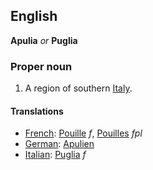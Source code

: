 ==English==
'''Apulia''' ''or'' '''Puglia'''

===Proper noun===

#A region of southern [[Italy]].

====Translations====

*[[French]]: [[Pouille]] ''f'', [[Pouilles]] ''fpl''
*[[German]]: [[Apulien]]
*[[Italian]]: [[Puglia]] ''f''